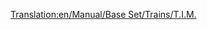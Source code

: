 [[Translation:en/Manual/Base Set/Trains/T.I.M.]]
{{en/Manual/Base Set/Trains/Trains|Cost=£46,875 ($93.750)
|Speed=241 kph (150 mph)
|Weight=90 t
|Power=7,000 hp (5.220 kW)
|Annual=£3,374 ($6.748)
|Designed=1984
|Lifespan=25
|Capacity=N/A
|Description=Capable of speeds up to 150mph, this is a dual-headed train.
|Real-life=This is the Transport Tycoon equivalent of the French [http://en.wikipedia.org/wiki/TGV TGV] (Train à Grande Vitesse).
}}